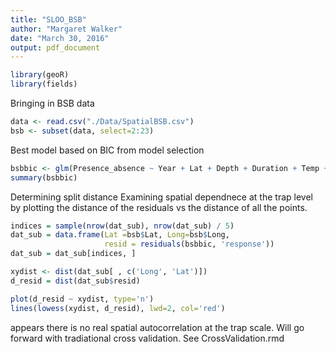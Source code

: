 ```yaml
---
title: "SLOO_BSB"
author: "Margaret Walker"
date: "March 30, 2016"
output: pdf_document
---
```

```r
library(geoR)
library(fields)
```

Bringing in BSB data 
```r
data <- read.csv("./Data/SpatialBSB.csv")
bsb <- subset(data, select=2:23)
```
Best model based on BIC from model selection 
```r
bsbbic <- glm(Presence_absence ~ Year + Lat + Depth + Duration + Temp + Stenotomus.sp.Abund + Red.Snapper.Abund + Tomtate.Abund + SR.kknn, data=bsb, family="binomial")
summary(bsbbic)
```
Determining split distance 
Examining spatial dependnece at the trap level by plotting the distance of the residuals vs the distance of all the points. 
```r
indices = sample(nrow(dat_sub), nrow(dat_sub) / 5)
dat_sub = data.frame(Lat =bsb$Lat, Long=bsb$Long, 
                     resid = residuals(bsbbic, 'response'))
dat_sub = dat_sub[indices, ]

xydist <- dist(dat_sub[ , c('Long', 'Lat')])
d_resid = dist(dat_sub$resid)

plot(d_resid ~ xydist, type='n')
lines(lowess(xydist, d_resid), lwd=2, col='red')

```
appears there is no real spatial autocorrelation at the trap scale.  Will go forward with tradiational cross validation. See CrossValidation.rmd  
